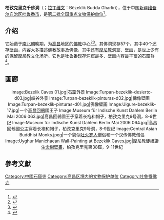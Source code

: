 {{文物保护单位
| 级别 = 全国
| 名称 = 柏孜克里克千佛洞
| 图片 = [[Image:Turpan-bezeklik-cuevas-d01.jpg|220px]]
| 编号 = 2-14
| 分类 = 石窟寺及石刻
| 时代 = [[唐|唐]]至[[元|元]]
| 所在 = [[新疆维吾尔自治区|新疆维吾尔自治区]][[吐鲁番市|吐鲁番市]]
| 登录 = 1982年
| Cat = 新疆全国重点文物保护单位
}}

'''柏孜克里克千佛洞'''（{{lang-ug|بېزەكلىك بۇددا غارلىرى}}；[[拉丁维文|拉丁维文]]：Bëzeklik Budda Gharliri），位于中国[[新疆维吾尔自治区|新疆维吾尔自治区]][[吐鲁番市|吐鲁番市]]{{tsl|en|Mutou Valley|木头沟}}，是[[第二批全国重点文物保护单位|第二批全国重点文物保护单位]]<ref>{{Cite web |url=http://news.xinhuanet.com/politics/2009-10/03/content_12177200.htm |title=新疆吐鲁番柏孜克里克千佛洞首次发现地画 |access-date=2010-01-08 |archive-date=2010-10-22 |archive-url=https://web.archive.org/web/20101022122308/http://news.xinhuanet.com/politics/2009-10/03/content_12177200.htm |dead-url=no }}</ref>。

== 介绍 ==
它始凿于[[南北朝|南北朝]]晚期，为[[高昌|高昌]]地区的[[佛教|佛教]]中心<ref>{{cite web
 |url         = http://www.chinahighlights.com/xinjiang/turpan/attraction/bezeklik-thousand-buddha-caves.htm
 |title       = Bezeklik Thousand Buddha Caves
 |publisher   = chinahighlights.com
 |accessdate  = 2007-09-19
 |deadurl     = yes
 |archiveurl  = https://web.archive.org/web/20071014055235/http://www.chinahighlights.com/xinjiang/turpan/attraction/bezeklik-thousand-buddha-caves.htm
 |archivedate = 2007-10-14
}}</ref><ref>{{cite web
|year=
|month=
|url=http://www.travelchinaguide.com/attraction/xinjiang/turpan/bizaklik.htm
|title=Bizaklik Thousand Buddha Caves
|publisher=travelchinaguide.com
|accessdate=2007-09-21
|archive-date=2019-11-29
|archive-url=https://web.archive.org/web/20191129052336/https://www.travelchinaguide.com/attraction/xinjiang/turpan/bizaklik.htm
|dead-url=no
}}</ref>。其佛洞现存57个，其中40个还存壁画，内容大多描述佛教故事及佛像，其中还有[[摩尼教|摩尼教]]洞窟、壁画，是世上少有的保留摩尼教文化场所。它也是吐鲁番现存洞窟最多、壁画内容最丰富的石窟群<ref>{{cite web
|year=
|month=
|url=http://www.showcaves.com/english/cn/misc/Bezeklik.html
|title=Bizaklik Thousand Buddha Caves
|publisher=showcaves.com
|accessdate=2007-09-21
|archive-date=2018-05-03
|archive-url=https://web.archive.org/web/20180503002657/http://www.showcaves.com/english/cn/misc/Bezeklik.html
|dead-url=no
}}</ref>。

==画廊==
<center>
<gallery>
Image:Bezelik Caves 01.jpg|石窟外景
Image:Turpan-bezeklik-desierto-d03.jpg|峡谷外景
Image:Turpan-bezeklik-pinturas-d02.jpg|佛像壁画
Image:Turpan-bezeklik-pinturas-d01.jpg|佛像壁画
Image:Uigure-bezeklik-17.jpg|一个[[高昌回鶻|高昌回鶻]]國王子
Image:Museum für Indische Kunst Dahlem Berlin Mai 2006 063.jpg|高昌回鶻國王子穿着长袍和帽子，柏孜克里克9号洞，8-9世纪
Image:Museum für Indische Kunst Dahlem Berlin Mai 2006 064.jpg|高昌回鶻國公主穿着长袍和帽子，柏孜克里克9号洞，8-9世纪
Image:Central Asian Buddhist Monks.jpeg|一个貌似[[吐火罗人|吐火罗人]]僧侣和一个汉传佛教僧侣
Image:Uyghur Manichaean Wall-Painting at Bezeklik Caves.jpg|[[禮讚生命樹壁畫|摩尼教徒禮讚生命樹壁畫]]，柏孜克里克第38窟，9-11世紀
</gallery>
</center>

==參考文獻==
<div class="references-small">
<references></references>
</div>

{{coord|42|57|22|N|89|32|41|E|display=title|region:CN_type:landmark_source:dewiki}}

{{中国石窟}}
{{新疆全国重点文物保护单位}}
[[Category:中國石窟寺|Category:中國石窟寺]]
[[Category:高昌区境内的文物保护单位|Category:高昌区境内的文物保护单位]]
[[Category:吐鲁番佛寺|Category:吐鲁番佛寺]]